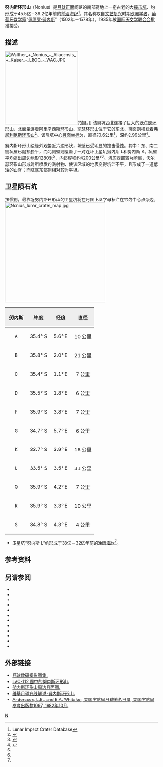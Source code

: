 {{lunar crater data|
 image=Nonius lunar crater map.jpg|
 caption=月球轨道器4号拍摄的图像|
 latitude=34.9|
 N_or_S=S|
 longitude=3.79|
 E_or_W=E|
 diameter=70.6公里|
 depth=2.99公里|
 colong=357|
 eponym=[[佩德罗·努内斯|佩德罗·努内斯]]}}
'''努内斯环形山'''（Nonius）是[[月球正面|月球正面]]崎岖的南部高地上一座古老的大[[撞击坑|撞击坑]]，约形成于45.5亿－39.2亿年前的[[前酒海纪|前酒海纪]]<ref name=LICD>Lunar Impact Crater Database</ref>，其名称取自[[文艺复兴|文艺复兴]]时期[[欧洲|欧洲]][[学者|学者]]，[[葡萄牙|葡萄牙]][[数学家|数学家]]“[[佩德罗·努内斯|佩德罗·努内斯]]”（1502年－1578年），1935年被[[国际天文学联合会|国际天文学联合会]]批准接受。

==描述==
[[Image:Walther_+_Nonius_+_Aliacensis_+_Kaiser_-_LROC_-_WAC.JPG|240px]]拍摄。]]
该陨坑西北连接了巨大的[[沃尔瑟环形山|沃尔瑟环形山]]、北面坐落着[[阿里辛西斯环形山|阿里辛西斯环形山]]、[[凯瑟环形山|凯瑟环形山]]位于它的东北、南面则横亘着[[弗尼利厄斯环形山|弗尼利厄斯环形山]]<ref>{{Cite web |url=http://planetarynames.wr.usgs.gov/images/Lunar/lac_112_lo.pdf |title=Crater Nonius on LAC-112 map. |accessdate=2016-09-16 |archive-date=2013-02-20 |archive-url=https://web.archive.org/web/20130220204104/http://planetarynames.wr.usgs.gov/images/Lunar/lac_112_lo.pdf |dead-url=no }}</ref>。该陨坑中心[[月面坐标|月面坐标]]为{{Coord|34.9|S|3.79|E|globe:Moon|nogoogle=1|noosm=1}}，直径70.6公里<ref name="IAU">{{Cite web |url=http://planetarynames.wr.usgs.gov/Feature/4330 |title=Directory of the International Astronomical Union |access-date=2016-09-16 |archive-date=2017-09-08 |archive-url=https://web.archive.org/web/20170908020045/https://planetarynames.wr.usgs.gov/Feature/4330 |dead-url=no }}</ref>，深约2.99公里<ref>{{Cite web |url=http://fisherka.csolutionshosting.net/astronote/plan/craterdepth/html/CraterDepthFeatureNameWestfall.html |title=John E. Westfall's Atlas of the Lunar Terminator, Cambridge Univ. Press (2000) |accessdate=2016-09-16 |archive-date=2014-12-18 |archive-url=https://archive.today/20141218234310/http://fisherka.csolutionshosting.net/astronote/plan/craterdepth/html/CraterDepthFeatureNameWestfall.html |dead-url=no }}</ref>。

努内斯环形山边缘外观接近六边形状，坑壁已受明显的撞击侵蚀。其中：东、南二侧坑壁已磨损挫平，而北侧壁则覆盖了一对连环卫星坑努内斯 L和努内斯 K。坑壁平均高出周边地形1280米<ref name="LICD"/>，内部容积约4200公里³<ref name="LICD"/>。坑底西部较为崎岖，沃尔瑟环形山形成时所喷发的溅射物，使该区域的地表变得坑洼不平，且形成了一道低矮的山脊；而坑底东部则相对较为平坦。

==卫星陨石坑==
按惯例，最靠近努内斯环形山的卫星坑将在月图上以字母标注在它的中心点旁边。
[[Image:Nonius_lunar_crater_map.jpg|330px]]

{| class="wikitable"
!width="25%" style="background:#eeeeee;" |努内斯
!width="25%" style="background:#eeeeee;" |纬度
!width="25%" style="background:#eeeeee;" |经度 
!width="25%" style="background:#eeeeee;" |直径
|-
|align="center"|A
|align="center"|35.4° S
|align="center"|5.6° E
|align="center"|10 公里
|-
|align="center"|B
|align="center"|35.8° S
|align="center"|2.0° E
|align="center"|21 公里
|-
|align="center"|C
|align="center"|35.4° S
|align="center"|1.1° E
|align="center"|7 公里
|-
|align="center"|D
|align="center"|35.5° S
|align="center"|1.8° E
|align="center"|6 公里
|-
|align="center"|F
|align="center"|35.9° S
|align="center"|3.8° E
|align="center"|7 公里
|-
|align="center"|G
|align="center"|34.7° S
|align="center"|5.7° E
|align="center"|6 公里
|-
|align="center"|K
|align="center"|33.7° S
|align="center"|3.9° E
|align="center"|18 公里
|-
|align="center"|L
|align="center"|33.5° S
|align="center"|3.5° E
|align="center"|31 公里
|-
|align="center"|Q
|align="center"|35.9° S
|align="center"|4.2° E
|align="center"|7 公里
|-
|align="center"|R
|align="center"|35.9° S
|align="center"|3.3° E
|align="center"|10 公里
|-
|align="center"|S
|align="center"|34.8° S
|align="center"|4.3° E
|align="center"|4 公里
|}{{clear}}
* 卫星坑“努内斯 L”约形成于38亿－32亿年前的[[晚雨海世|晚雨海世]]<ref name="LICD"/>。

==参考资料==
{{Reflist}}

==另请参阅==
{{refbegin}}
* {{cite book
  | last1 = Andersson
  | first1 = L. E.
  | last2 = Whitaker
  | first2 = E. A.
  | authorlink2 = Ewen Whitaker
  | date = 1982
  | title = [[NASA|NASA]] Catalogue of Lunar Nomenclature
  | publisher = NASA RP-1097
  | ref = harv
  }}
* {{cite web
  | last = Blue
  | first = Jennifer
  | date = July 25, 2007
  | title = Gazetteer of Planetary Nomenclature
  | publisher = [[United_States_Geological_Survey|USGS]]
  | url = http://planetarynames.wr.usgs.gov/
  | accessdate = 2007-08-05
  | ref = harv
  | archive-date = 2012-04-08
  | archive-url = https://www.webcitation.org/66mXDr4G9?url=http://planetarynames.wr.usgs.gov/
  | dead-url = no
  }}
* {{cite book
  | last1 = Bussey
  | first1 = B.
  | authorlink1 = Ben Bussey
  | last2 = Spudis
  | first2 = P.
  | authorlink2 = Paul Spudis
  | date = 2004
  | title = The Clementine Atlas of the Moon
  | publisher = Cambridge University Press
  | location = New York
  | isbn = 978-0-521-81528-4
  | ref = harv
  }}
* {{cite book
  | last1 = Cocks
  | first1 = Elijah E.
  | last2 = Cocks
  | first2 = Josiah C.
  | date = 1995
  | title = Who's Who on the Moon: A Biographical Dictionary of Lunar Nomenclature
  | url = https://archive.org/details/isbn_9780936389271
  | publisher = Tudor Publishers
  | isbn = 978-0-936389-27-1
  | ref = harv
  }}
* {{cite web
  | last = McDowell
  | first = Jonathan
  | date = July 15, 2007
  | url = http://host.planet4589.org/astro/lunar/
  | title = Lunar Nomenclature
  | publisher = Jonathan's Space Report
  | accessdate = 2007-10-24
  | ref = harv
  | archive-date = 2012-05-26
  | archive-url = https://www.webcitation.org/67wcYNfK3?url=http://host.planet4589.org/astro/lunar/
  | dead-url = no
  }}
* {{cite journal| last1 = Menzel| first1 = D. H.| last2 = Minnaert| first2 = M.| last3 = Levin| first3 = B.| last4 = Dollfus| first4 = A.| last5 = Bell| first5 = B.| title = Report on Lunar Nomenclature by the Working Group of Commission 17 of the IAU| doi = 10.1007/BF00171763| journal = Space Science Reviews| volume = 12| issue = 2| pages = 136–186| date = 1971| bibcode = 1971SSRv...12..136M| ref = harv}}
* {{cite book
  | first = Patrick
  | last = Moore
  | authorlink = Patrick Moore
  | date = 2001
  | title = On the Moon
  | url = https://archive.org/details/patrickmooreonmo00patr
  | publisher = Sterling Publishing Co.
  | isbn = 978-0-304-35469-6
  | ref = harv
  }}
* {{cite book
  | first = Fred W.
  | last = Price
  | date = 1988
  | title = The Moon Observer's Handbook
  | publisher = Cambridge University Press
  | isbn = 978-0-521-33500-3
  | ref = harv
  }}
* {{cite book
  | last = Rükl
  | first = Antonín
  | authorlink = Antonín Rükl
  | date = 1990
  | title = Atlas of the Moon
  | publisher = Kalmbach Books
  | isbn = 978-0-913135-17-4
  | ref = harv
  }}
* {{cite book
  | last = Webb
  | first = Rev. T. W.
  | authorlink = Thomas William Webb
  | date = 1962
  | title = Celestial Objects for Common Telescopes
  | url = https://archive.org/details/celestialobjects00webb
  | edition = 6th revised
  | publisher = Dover
  | isbn = 978-0-486-20917-3
  | ref = harv
  }}
* {{cite book
  | first = Ewen A.
  | last = Whitaker
  | authorlink = Ewen Whitaker
  | date = 1999
  | title = Mapping and Naming the Moon
  | publisher = Cambridge University Press
  | isbn = 978-0-521-62248-6
  | ref = harv
  }}
* {{cite book
  | first = Peter T.
  | last = Wlasuk
  | date = 2000
  | title = Observing the Moon
  | publisher = Springer
  | isbn = 978-1-85233-193-1
  | ref = harv
 }}
{{refend}}

==外部链接==
*[http://www.lpi.usra.edu/resources/lunar_orbiter/bin/srch_nam.shtml?Nonius%7C0 月球数码摄影图集.] {{Wayback|url=http://www.lpi.usra.edu/resources/lunar_orbiter/bin/srch_nam.shtml?Nonius%7C0 |date=20201127013614 }}
*[http://www.lpi.usra.edu/resources/mapcatalog/LAC/lac112/ LAC-112 图中的努内斯环形山.]{{Wayback|url=http://www.lpi.usra.edu/resources/mapcatalog/LAC/lac112/ |date=20160304072013 }}
*[http://www.lpi.usra.edu/resources/mapcatalog/usgs/I713/ 努内斯环形山周边月面图.]{{Wayback|url=http://www.lpi.usra.edu/resources/mapcatalog/usgs/I713/ |date=20170218014519 }}
*[http://the-moon.wikispaces.com/Nonius 维基月球在线解说-努内斯环形山.] {{Wayback|url=http://the-moon.wikispaces.com/Nonius |date=20180530160457 }}
*[http://planet4589.org/astro/lunar/RP-1097.pdf Andersson, L.E., and E.A. Whitaker, 美国宇航局月球地名目录, 美国宇航局参考出版物1097, 1982年10月.]{{Wayback|url=http://planet4589.org/astro/lunar/RP-1097.pdf |date=20141006125838 }}

[[Category:月球环形山|N]]
{{月球環形山 (L-N)}}